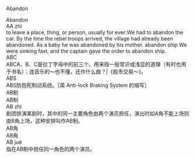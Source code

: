 Abandon
<link rel="stylesheet" type="text/css" href="Sample.css"><main><span class="title">Abandon</span><div class="metadata"><div class="py">AA zhì</div></div>to leave a place, thing, or person, usually for ever:We had to abandon the car.
By the time the rebel troops arrived, the village had already been abandoned.
As a baby he was abandoned by his mother.
abandon ship We were sinking fast, and the captain gave the order to abandon ship.</main>
</>
ABC
<link rel="stylesheet" type="text/css" href="Sample.css"><main><span class="title">ABC</span>A、B、C是拉丁字母中的前三个。用来指一般常识或浅显的道理（有时也用于书名）：连音乐的～也不懂，还作什么曲？|《股市交易～》。</main>
</>
ABS
<link rel="stylesheet" type="text/css" href="Sample.css"><main><span class="title">ABS</span>防抱死制动系统。<span class="sma">［英 Anti-lock Braking System 的缩写］</span></main>
</>
AB制
<link rel="stylesheet" type="text/css" href="Sample.css"><main><span class="title">AB制</span><div class="metadata"><div class="py">AB zhì</div></div>剧团排演某剧时，其中的同一主要角色由两个演员担任，演出时如A角不能上场则由B角上场，这种安排叫作AB制。</main>
</>
AB角
<link rel="stylesheet" type="text/css" href="Sample.css"><main><span class="title">AB角</span><div class="metadata"><div class="py">AB jué</div></div>指在AB制中担任同一角色的两个演员。</main>
</>